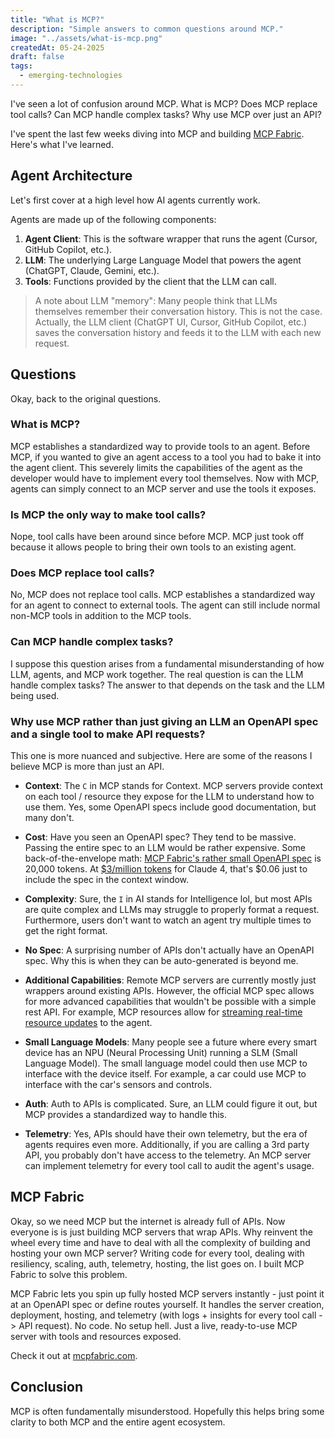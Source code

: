 ```yaml
---
title: "What is MCP?"
description: "Simple answers to common questions around MCP."
image: "../assets/what-is-mcp.png"
createdAt: 05-24-2025
draft: false
tags:
  - emerging-technologies
---
```


I've seen a lot of confusion around MCP. What is MCP? Does MCP replace tool calls? Can MCP handle complex tasks? Why use MCP over just an API?

I've spent the last few weeks diving into MCP and building [MCP Fabric](../projects/mcp-fabric). Here's what I've learned.

## Agent Architecture

Let's first cover at a high level how AI agents currently work.

Agents are made up of the following components:

1. **Agent Client**: This is the software wrapper that runs the agent (Cursor, GitHub Copilot, etc.).
2. **LLM**: The underlying Large Language Model that powers the agent (ChatGPT, Claude, Gemini, etc.).
3. **Tools**: Functions provided by the client that the LLM can call.

> A note about LLM "memory": Many people think that LLMs themselves remember their conversation history. This is not the case. Actually, the LLM client (ChatGPT UI, Cursor, GitHub Copilot, etc.) saves the conversation history and feeds it to the LLM with each new request.

## Questions

Okay, back to the original questions.

### What is MCP?

MCP establishes a standardized way to provide tools to an agent. Before MCP, if you wanted to give an agent access to a tool you had to bake it into the agent client. This severely limits the capabilities of the agent as the developer would have to implement every tool themselves. Now with MCP, agents can simply connect to an MCP server and use the tools it exposes.

### Is MCP the only way to make tool calls?

Nope, tool calls have been around since before MCP. MCP just took off because it allows people to bring their own tools to an existing agent.

### Does MCP replace tool calls?

No, MCP does not replace tool calls. MCP establishes a standardized way for an agent to connect to external tools. The agent can still include normal non-MCP tools in addition to the MCP tools.

### Can MCP handle complex tasks?

I suppose this question arises from a fundamental misunderstanding of how LLM, agents, and MCP work together. The real question is can the LLM handle complex tasks? The answer to that depends on the task and the LLM being used.

### Why use MCP rather than just giving an LLM an OpenAPI spec and a single tool to make API requests?

This one is more nuanced and subjective. Here are some of the reasons I believe MCP is more than just an API.

- **Context**: The `C` in MCP stands for Context. MCP servers provide context on each tool / resource they expose for the LLM to understand how to use them. Yes, some OpenAPI specs include good documentation, but many don't.

- **Cost**: Have you seen an OpenAPI spec? They tend to be massive. Passing the entire spec to an LLM would be rather expensive. Some back-of-the-envelope math: [MCP Fabric's rather small OpenAPI spec](https://api.mcpfabric.com/openapi.json) is 20,000 tokens. At [$3/million tokens](https://docs.anthropic.com/en/docs/about-claude/pricing) for Claude 4, that's $0.06 just to include the spec in the context window.

- **Complexity**: Sure, the `I` in AI stands for Intelligence lol, but most APIs are quite complex and LLMs may struggle to properly format a request. Furthermore, users don't want to watch an agent try multiple times to get the right format.

- **No Spec**: A surprising number of APIs don't actually have an OpenAPI spec. Why this is when they can be auto-generated is beyond me.

- **Additional Capabilities**: Remote MCP servers are currently mostly just wrappers around existing APIs. However, the official MCP spec allows for more advanced capabilities that wouldn't be possible with a simple rest API. For example, MCP resources allow for [streaming real-time resource updates](https://modelcontextprotocol.io/docs/concepts/resources#resource-updates) to the agent.

- **Small Language Models**: Many people see a future where every smart device has an NPU (Neural Processing Unit) running a SLM (Small Language Model). The small language model could then use MCP to interface with the device itself. For example, a car could use MCP to interface with the car's sensors and controls.

- **Auth**: Auth to APIs is complicated. Sure, an LLM could figure it out, but MCP provides a standardized way to handle this.

- **Telemetry**: Yes, APIs should have their own telemetry, but the era of agents requires even more. Additionally, if you are calling a 3rd party API, you probably don't have access to the telemetry. An MCP server can implement telemetry for every tool call to audit the agent's usage.

## MCP Fabric

Okay, so we need MCP but the internet is already full of APIs. Now everyone is is just building MCP servers that wrap APIs. Why reinvent the wheel every time and have to deal with all the complexity of building and hosting your own MCP server? Writing code for every tool, dealing with resiliency, scaling, auth, telemetry, hosting, the list goes on. I built MCP Fabric to solve this problem.

MCP Fabric lets you spin up fully hosted MCP servers instantly - just point it at an OpenAPI spec or define routes yourself. It handles the server creation, deployment, hosting, and telemetry (with logs + insights for every tool call -> API request). No code. No setup hell. Just a live, ready-to-use MCP server with tools and resources exposed.

Check it out at <a href="https://mcpfabric.com?utm_source=trevorloula&utm_medium=website&utm_campaign=mcp-fabric&utm_content=what-is-mcp" target="_blank" rel="noopener">mcpfabric.com</a>.

## Conclusion

MCP is often fundamentally misunderstood. Hopefully this helps bring some clarity to both MCP and the entire agent ecosystem.
